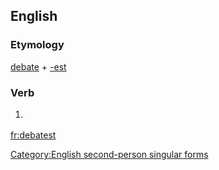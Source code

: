 ==English==

===Etymology===
[[debate]] + [[-est]]

===Verb===
{{en-verb form}}

# {{context|archaic|lang=en}} {{form of|Second-person singular simple present form|debate|lang=en}}

[[Category:English second-person singular forms]]

[[fr:debatest]]
